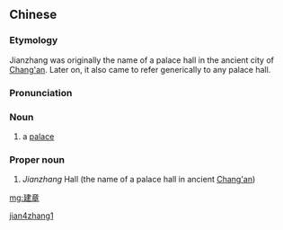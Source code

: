 ==Chinese==
{{zh-forms}}

===Etymology===
Jianzhang was originally the name of a palace hall in the ancient city of [[w:Chang'an|Chang'an]]. Later on, it also came to refer generically to any palace hall.

===Pronunciation===
{{zh-pron
|m=jiànzhāng
|cat=n,pn
}}

===Noun===
{{zh-noun}}

# {{lb|zh|archaic}} a [[palace]]

===Proper noun===
{{zh-proper noun}}

# {{lb|zh|archaic}} ''Jianzhang'' Hall (the name of a palace hall in ancient [[w:Chang'an|Chang'an]])

[[Category:Mandarin archaic terms|jian4zhang1]]

[[mg:建章]]